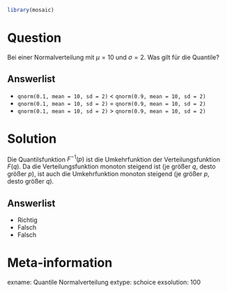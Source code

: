 ```r
library(mosaic)
```

Question
========

Bei einer Normalverteilung mit $\mu=10$ und $\sigma=2$. Was gilt für die Quantile?


Answerlist
----------
* `qnorm(0.1, mean = 10, sd = 2)` < `qnorm(0.9, mean = 10, sd = 2)`
* `qnorm(0.1, mean = 10, sd = 2)` = `qnorm(0.9, mean = 10, sd = 2)`
* `qnorm(0.1, mean = 10, sd = 2)` > `qnorm(0.9, mean = 10, sd = 2)`



Solution
========

Die Quantilsfunktion $F^{-1}(p)$ ist die Umkehrfunktion der Verteilungsfunktion $F(q)$. 
Da die Verteilungsfunktion monoton steigend ist (je größer $q$, desto größer $p$), ist auch die Umkehrfunktion monoton steigend (je größer $p$, desto größer $q$).

Answerlist
----------
* Richtig
* Falsch
* Falsch

Meta-information
================
exname: Quantile Normalverteilung
extype: schoice
exsolution: 100